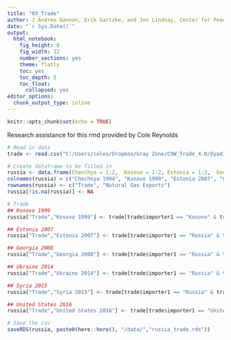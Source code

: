 ---
title: "03_Trade"
author: J Andres Gannon, Erik Gartzke, and Jon Lindsay, Center for Peace and Security Studies (cPASS)
date: "`r Sys.Date()`"
output:
  html_notebook:
    fig_height: 8
    fig_width: 12
    number_sections: yes
    theme: flatly
    toc: yes
    toc_depth: 5
    toc_float:
      collapsed: yes
editor_options:
  chunk_output_type: inline
---

```{r setup, include=FALSE}
knitr::opts_chunk$set(echo = TRUE)
```

Research assistance for this rmd provided by Cole Reynolds

```{r}
# Read in data
trade <- read.csv("C:/Users/coles/Dropbox/Gray Zone/COW_Trade_4.0/Dyadic_COW_4.0.csv")

# Create dataframe to be filled in
russia <- data.frame(Chenchya = 1:2,  Kosovo = 1:2, Estonia = 1:2,  Georgia= 1:2, Ukraine = 1:2, Syria = 1:2, 'United States' = 1:2)
colnames(russia) = c("Chechnya 1994", "Kosovo 1999", "Estonia 2007", "Georgia 2008", "Ukraine 2014", "Syria 2015", "United States 2016")
rownames(russia) <- c("Trade", "Natural Gas Exports")
russia[!is.na(russia)] <- NA

# Trade
## Kosovo 1999
russia["Trade","Kosovo 1999"] <- trade[trade$importer1 == "Kosovo" & trade$importer2 == "Russia" & trade$year == 1999, "flow1"] + trade[trade$importer1 == "Kosovo" & trade$importer2 == "Russia" & trade$year == 1999, "flow2"] # completely missing

## Estonia 2007
russia["Trade","Estonia 2007"] <- trade[trade$importer1 == "Russia" & trade$importer2 == "Estonia" & trade$year == 2007, "flow1"] + trade[trade$importer1 == "Russia" & trade$importer2 == "Estonia" & trade$year == 2007, "flow2"] 

## Georgia 2008
russia["Trade","Georgia 2008"] <- trade[trade$importer1 == "Russia" & trade$importer2 == "Georgia" & trade$year == 2008, "flow1"] + trade[trade$importer1 == "Russia" & trade$importer2 == "Georgia" & trade$year == 2008, "flow2"] 

## Ukraine 2014
russia["Trade","Ukraine 2014"] <- trade[trade$importer1 == "Russia" & trade$importer2 == "Ukraine" & trade$year == 2014, "flow1"] + trade[trade$importer1 == "Russia" & trade$importer2 == "Ukraine" & trade$year == 2014, "flow2"] 

## Syria 2015
russia["Trade","Syria 2015"] <- trade[trade$importer1 == "Russia" & trade$importer2 == "Syria" & trade$year == 2014, "flow1"] + trade[trade$importer1 == "Russia" & trade$importer2 == "Syria" & trade$year == 2014, "flow2"] # last available year

## United States 2016
russia["Trade","United States 2016"] <- trade[trade$importer1 == "United States of America" & trade$importer2 == "Russia" & trade$year == 2014, "flow1"] + trade[trade$importer1 == "United States of America" & trade$importer2 == "Russia" & trade$year == 2014, "flow2"]# last available year

# Save the csv
saveRDS(russia, paste0(here::here(), "/data/","russia_trade.rds"))
```
